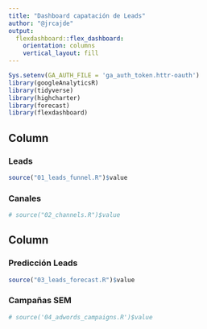 ```yaml
---
title: "Dashboard capatación de Leads"
author: "@jrcajde"
output: 
  flexdashboard::flex_dashboard:
    orientation: columns
    vertical_layout: fill
---
```


```r
Sys.setenv(GA_AUTH_FILE = 'ga_auth_token.httr-oauth')
library(googleAnalyticsR)
library(tidyverse)
library(highcharter)
library(forecast)
library(flexdashboard)
```



Column {data-width=350}
-----------------------------------------------------------------------

### Leads

```r
source("01_leads_funnel.R")$value
```

### Canales

```r
# source("02_channels.R")$value
```

Column {data-width=650}
-----------------------------------------------------------------------

### Predicción Leads

```r
source("03_leads_forecast.R")$value
```

### Campañas SEM

```r
# source('04_adwords_campaigns.R')$value
```

